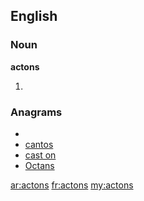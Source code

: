 ==English==

===Noun===
'''actons'''

# {{plural of|[[acton]]}}

===Anagrams===
* {{alphagram|acnost}}
* [[cantos#English|cantos]]
* [[cast on#English|cast on]]
* [[Octans#English|Octans]]

[[ar:actons]]
[[fr:actons]]
[[my:actons]]